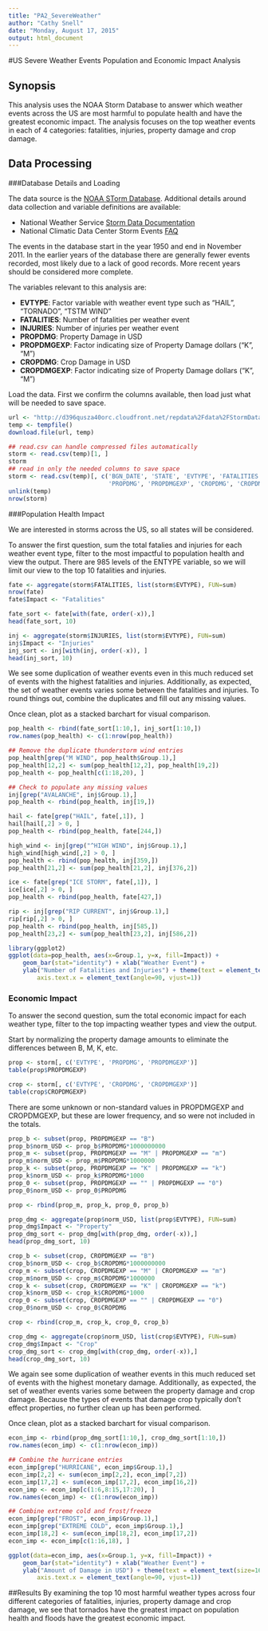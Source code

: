 ```yaml
---
title: "PA2_SevereWeather"
author: "Cathy Snell"
date: "Monday, August 17, 2015"
output: html_document
---
```


#US Severe Weather Events Population and Economic Impact Analysis 

## Synopsis
This analysis uses the NOAA Storm Database to answer which weather events across the US are most harmful to populate health and have the greatest economic impact.  The analysis focuses on the top weather events in each of 4 categories: fatalities, injuries, property damage and crop damage.

## Data Processing

###Database Details and Loading

The data source is the [NOAA STorm Database](http://d396qusza40orc.cloudfront.net/repdata%2Fdata%2FStormData.csv.bz2).  Additional details around data collection and variable definitions are available:

- National Weather Service [Storm Data Documentation](http://d396qusza40orc.cloudfront.net/repdata%2Fpeer2_doc%2Fpd01016005curr.pdf)
- National Climatic Data Center Storm Events [FAQ](http://d396qusza40orc.cloudfront.net/repdata%2Fpeer2_doc%2FNCDC%20Storm%20Events-FAQ%20Page.pdf)

The events in the database start in the year 1950 and end in November 2011. In the earlier years of the database there are generally fewer events recorded, most likely due to a lack of good records. More recent years should be considered more complete.

The variables relevant to this analysis are:

- **EVTYPE**: Factor variable with weather event type such as "HAIL", "TORNADO", "TSTM WIND"
- **FATALITIES**: Number of fatalities per weather event
- **INJURIES**: Number of injuries per weather event
- **PROPDMG**: Property Damage in USD
- **PROPDMGEXP**: Factor indicating size of Property Damage dollars ("K", "M")
- **CROPDMG**: Crop Damage in USD
- **CROPDMGEXP**: Factor indicating size of Property Damage dollars ("K", "M")

Load the data. First we confirm the columns available, then load just what will be needed to save space.

```r
url <- "http://d396qusza40orc.cloudfront.net/repdata%2Fdata%2FStormData.csv.bz2"
temp <- tempfile()
download.file(url, temp)

## read.csv can handle compressed files automatically
storm <- read.csv(temp)[1, ]
storm
## read in only the needed columns to save space
storm <- read.csv(temp)[, c('BGN_DATE', 'STATE', 'EVTYPE', 'FATALITIES', 'INJURIES',
                            'PROPDMG', 'PROPDMGEXP', 'CROPDMG', 'CROPDMGEXP')]
unlink(temp)
nrow(storm)
```

###Population Health Impact

We are interested in storms across the US, so all states will be considered.

To answer the first question, sum the total fatalies and injuries for each weather event type, filter to the most impactful to population health and view the output. There are 985 levels of the ENTYPE variable, so we will limit our view to the top 10 fatalities and injuries.

```r
fate <- aggregate(storm$FATALITIES, list(storm$EVTYPE), FUN=sum)
nrow(fate)
fate$Impact <- "Fatalities" 

fate_sort <- fate[with(fate, order(-x)),]
head(fate_sort, 10)

inj <- aggregate(storm$INJURIES, list(storm$EVTYPE), FUN=sum)
inj$Impact <- "Injuries"
inj_sort <- inj[with(inj, order(-x)), ]
head(inj_sort, 10)
```

We see some duplication of weather events even in this much reduced set of events with the highest fatalities and injuries.  Additionally, as expected, the set of weather events varies some between the fatalities and injuries. To round things out, combine the duplicates and fill out any missing values.

Once clean, plot as a stacked barchart for visual comparison.

```r

pop_health <- rbind(fate_sort[1:10,], inj_sort[1:10,])
row.names(pop_health) <- c(1:nrow(pop_health))

## Remove the duplicate thunderstorm wind entries
pop_health[grep("M WIND", pop_health$Group.1),]
pop_health[12,2] <- sum(pop_health[12,2], pop_health[19,2])
pop_health <- pop_health[c(1:18,20), ]

## Check to populate any missing values
inj[grep("AVALANCHE", inj$Group.1),]
pop_health <- rbind(pop_health, inj[19,])

hail <- fate[grep("HAIL", fate[,1]), ]
hail[hail[,2] > 0, ]
pop_health <- rbind(pop_health, fate[244,])

high_wind <- inj[grep("^HIGH WIND", inj$Group.1),]
high_wind[high_wind[,2] > 0, ]
pop_health <- rbind(pop_health, inj[359,])
pop_health[21,2] <- sum(pop_health[21,2], inj[376,2])

ice <- fate[grep("ICE STORM", fate[,1]), ]
ice[ice[,2] > 0, ]
pop_health <- rbind(pop_health, fate[427,])

rip <- inj[grep("RIP CURRENT", inj$Group.1),]
rip[rip[,2] > 0, ]
pop_health <- rbind(pop_health, inj[585,])
pop_health[23,2] <- sum(pop_health[23,2], inj[586,2])

library(ggplot2)
ggplot(data=pop_health, aes(x=Group.1, y=x, fill=Impact)) +
    geom_bar(stat="identity") + xlab("Weather Event") + 
    ylab("Number of Fatalities and Injuries") + theme(text = element_text(size=16),
        axis.text.x = element_text(angle=90, vjust=1)) 

```

### Economic Impact

To answer the second question, sum the total economic impact for each weather type, filter to the top impacting weather types and view the output. 

Start by normalizing the property damage amounts to eliminate the differences between B, M, K, etc. 

```r
prop <- storm[, c('EVTYPE', 'PROPDMG', 'PROPDMGEXP')]
table(prop$PROPDMGEXP)

crop <- storm[, c('EVTYPE', 'CROPDMG', 'CROPDMGEXP')]
table(crop$CROPDMGEXP)
```

There are some unknown or non-standard values in PROPDMGEXP and CROPDMGEXP, but these are lower frequency, and so were not included in the totals.

```r
prop_b <- subset(prop, PROPDMGEXP == "B")
prop_b$norm_USD <- prop_b$PROPDMG*1000000000
prop_m <- subset(prop, PROPDMGEXP == "M" | PROPDMGEXP == "m")
prop_m$norm_USD <- prop_m$PROPDMG*1000000
prop_k <- subset(prop, PROPDMGEXP == "K" | PROPDMGEXP == "k")
prop_k$norm_USD <- prop_k$PROPDMG*1000
prop_0 <- subset(prop, PROPDMGEXP == "" | PROPDMGEXP == "0")
prop_0$norm_USD <- prop_0$PROPDMG

prop <- rbind(prop_m, prop_k, prop_0, prop_b)

prop_dmg <- aggregate(prop$norm_USD, list(prop$EVTYPE), FUN=sum)
prop_dmg$Impact <- "Property"
prop_dmg_sort <- prop_dmg[with(prop_dmg, order(-x)),]
head(prop_dmg_sort, 10)

crop_b <- subset(crop, CROPDMGEXP == "B")
crop_b$norm_USD <- crop_b$CROPDMG*1000000000
crop_m <- subset(crop, CROPDMGEXP == "M" | CROPDMGEXP == "m")
crop_m$norm_USD <- crop_m$CROPDMG*1000000
crop_k <- subset(crop, CROPDMGEXP == "K" | CROPDMGEXP == "k")
crop_k$norm_USD <- crop_k$CROPDMG*1000
crop_0 <- subset(crop, CROPDMGEXP == "" | CROPDMGEXP == "0")
crop_0$norm_USD <- crop_0$CROPDMG

crop <- rbind(crop_m, crop_k, crop_0, crop_b)

crop_dmg <- aggregate(crop$norm_USD, list(crop$EVTYPE), FUN=sum)
crop_dmg$Impact <- "Crop"
crop_dmg_sort <- crop_dmg[with(crop_dmg, order(-x)),]
head(crop_dmg_sort, 10)
```

We again see some duplication of weather events in this much reduced set of events with the highest monetary damage.  Additionally, as expected, the set of weather events varies some between the property damage and crop damage. Because the types of events that damage crop typically don't effect properties, no further clean up has been performed.

Once clean, plot as a stacked barchart for visual comparison.

```r

econ_imp <- rbind(prop_dmg_sort[1:10,], crop_dmg_sort[1:10,])
row.names(econ_imp) <- c(1:nrow(econ_imp))

## Combine the hurricane entries
econ_imp[grep("HURRICANE", econ_imp$Group.1),]
econ_imp[2,2] <- sum(econ_imp[2,2], econ_imp[7,2])
econ_imp[17,2] <- sum(econ_imp[17,2], econ_imp[16,2])
econ_imp <- econ_imp[c(1:6,8:15,17:20), ]
row.names(econ_imp) <- c(1:nrow(econ_imp))

## Combine extreme cold and frost/freeze
econ_imp[grep("FROST", econ_imp$Group.1),]
econ_imp[grep("EXTREME COLD", econ_imp$Group.1),]
econ_imp[18,2] <- sum(econ_imp[18,2], econ_imp[17,2])
econ_imp <- econ_imp[c(1:16,18), ]

ggplot(data=econ_imp, aes(x=Group.1, y=x, fill=Impact)) +
    geom_bar(stat="identity") + xlab("Weather Event") + 
    ylab("Amount of Damage in USD") + theme(text = element_text(size=16),
        axis.text.x = element_text(angle=90, vjust=1))

```

##Results
By examining the top 10 most harmful weather types across four different categories of fatalities, injuries, property damage and crop damage, we see that tornados have the greatest impact on population health and floods have the greatest economic impact.
